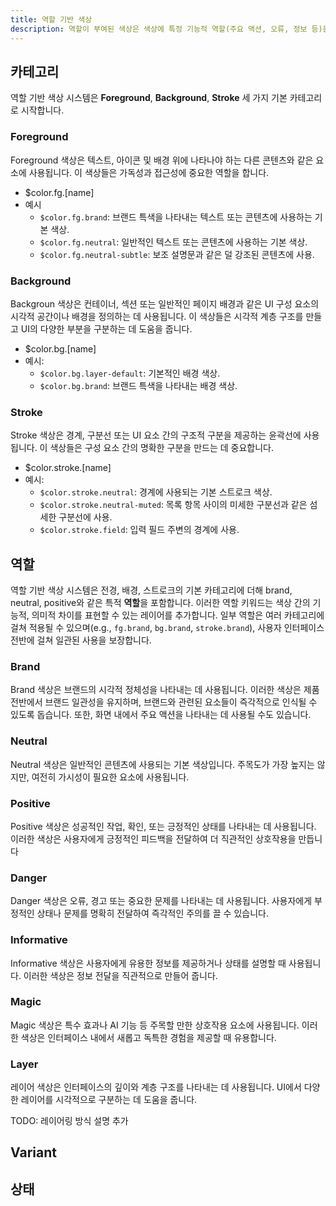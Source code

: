```yaml
---
title: 역할 기반 색상
description: 역할이 부여된 색상은 색상에 특정 기능적 역할(주요 액션, 오류, 정보 등)을 할당하여 사용자 인터페이스 전반에 걸쳐 일관성, 명확성, 접근성을 보장합니다.
---
```


## 카테고리

역할 기반 색상 시스템은 **Foreground**, **Background**, **Stroke** 세 가지 기본 카테고리로 시작합니다.

### Foreground

Foreground 색상은 텍스트, 아이콘 및 배경 위에 나타나야 하는 다른 콘텐츠와 같은 요소에 사용됩니다. 이 색상들은 가독성과 접근성에 중요한 역할을 합니다.

- $color.fg.[name]
- 예시
  - `$color.fg.brand`: 브랜드 특색을 나타내는 텍스트 또는 콘텐츠에 사용하는 기본 색상.
  - `$color.fg.neutral`: 일반적인 텍스트 또는 콘텐츠에 사용하는 기본 색상.
  - `$color.fg.neutral-subtle`: 보조 설명문과 같은 덜 강조된 콘텐츠에 사용.

### Background

Backgroun 색상은 컨테이너, 섹션 또는 일반적인 페이지 배경과 같은 UI 구성 요소의 시각적 공간이나 배경을 정의하는 데 사용됩니다. 이 색상들은 시각적 계층 구조를 만들고 UI의 다양한 부분을 구분하는 데 도움을 줍니다.

- $color.bg.[name]
- 예시:
  - `$color.bg.layer-default`: 기본적인 배경 색상.
  - `$color.bg.brand`: 브랜드 특색을 나타내는 배경 색상.

### Stroke

Stroke 색상은 경계, 구분선 또는 UI 요소 간의 구조적 구분을 제공하는 윤곽선에 사용됩니다. 이 색상들은 구성 요소 간의 명확한 구분을 만드는 데 중요합니다.

- $color.stroke.[name]
- 예시:
  - `$color.stroke.neutral`: 경계에 사용되는 기본 스트로크 색상.
  - `$color.stroke.neutral-muted`: 목록 항목 사이의 미세한 구분선과 같은 섬세한 구분선에 사용.
  - `$color.stroke.field`: 입력 필드 주변의 경계에 사용.

## 역할

역할 기반 색상 시스템은 전경, 배경, 스트로크의 기본 카테고리에 더해 brand, neutral, positive와 같은 특적 **역할**을 포함합니다. 이러한 역할 키워드는 색상 간의 기능적, 의미적 차이를 표현할 수 있는 레이어를 추가합니다. 일부 역할은 여러 카테고리에 걸쳐 적용될 수 있으며(e.g., `fg.brand`, `bg.brand`, `stroke.brand`), 사용자 인터페이스 전반에 걸쳐 일관된 사용을 보장합니다.

### Brand

Brand 색상은 브랜드의 시각적 정체성을 나타내는 데 사용됩니다. 이러한 색상은 제품 전반에서 브랜드 일관성을 유지하며, 브랜드와 관련된 요소들이 즉각적으로 인식될 수 있도록 돕습니다.
또한, 화면 내에서 주요 액션을 나타내는 데 사용될 수도 있습니다.

### Neutral

Neutral 색상은 일반적인 콘텐츠에 사용되는 기본 색상입니다. 주목도가 가장 높지는 않지만, 여전히 가시성이 필요한 요소에 사용됩니다.

### Positive

Positive 색상은 성공적인 작업, 확인, 또는 긍정적인 상태를 나타내는 데 사용됩니다. 이러한 색상은 사용자에게 긍정적인 피드백을 전달하여 더 직관적인 상호작용을 만듭니다

### Danger

Danger 색상은 오류, 경고 또는 중요한 문제를 나타내는 데 사용됩니다. 사용자에게 부정적인 상태나 문제를 명확히 전달하여 즉각적인 주의를 끌 수 있습니다.

### Informative

Informative 색상은 사용자에게 유용한 정보를 제공하거나 상태를 설명할 때 사용됩니다. 이러한 색상은 정보 전달을 직관적으로 만들어 줍니다.

### Magic

Magic 색상은 특수 효과나 AI 기능 등 주목할 만한 상호작용 요소에 사용됩니다. 이러한 색상은 인터페이스 내에서 새롭고 독특한 경험을 제공할 때 유용합니다.

### Layer

레이어 색상은 인터페이스의 깊이와 계층 구조를 나타내는 데 사용됩니다. UI에서 다양한 레이어를 시각적으로 구분하는 데 도움을 줍니다.

TODO: 레이어링 방식 설명 추가

## Variant



## 상태